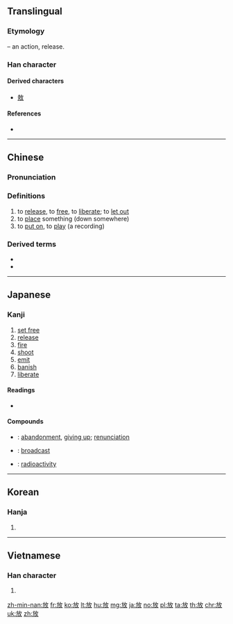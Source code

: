 ==Translingual==
{{stroke order|strokes=8}}

===Etymology===
{{Han compound|方|攴|alt2=攵|t2=hand, action|ls=psc|c1=p|c2=s}} – an action, release.

===Han character===
{{Han char|rn=66|rad=攴|as=04|sn=8|four=08240|canj=YSOK|ids=⿰方攵}}

====Derived characters====
* [[敖]]

====References====
* {{Han ref|kx=0469.030|dkj=13133|dj=0818.050|hdz=21451.110|uh=653E|ud=25918|bh=A9F1|bd=43505}}

----

==Chinese==
{{zh-forms}}

===Pronunciation===
{{zh-pron
|m=fàng|ma=y
|c=fong3,fong2
|h=pfs=piong
|md=
|mn=hòng/pàng
|w=
|mc=y
|oc=y
|cat=v
}}

===Definitions===
{{zh-hanzi}}

# to [[release]], to [[free]], to [[liberate]]; to [[let out]]
# to [[place]] something (down somewhere)
# to [[put on]], to [[play]] (a recording)

===Derived terms===
* {{zh-l|放屁|tr=fàngpì}}
* {{zh-l|放射性|tr=fàngshèxìng}}

----

==Japanese==

===Kanji===
{{ja-kanji|grade=3|rs=攴04}}

# [[set free]]
# [[release]]
# [[fire]]
# [[shoot]]
# [[emit]]
# [[banish]]
# [[liberate]]

====Readings====
* {{ja-readings|goon=[[ほう]] (hō)|kanon=[[ほう]] (hō)|kun=[[はなす]] (hanasu), [[はなつ]] (hanatsu), [[ゆるす]] (yurusu)}}

====Compounds====
{{der-top|Compounds}}
* {{ja-r|放棄|ほうき}}: [[abandonment]], [[giving up]]; [[renunciation]]
* {{ja-r|放送|ほうそう}}: [[broadcast]]
* {{ja-r|放射能|ほうしゃのう}}: [[radioactivity]]
{{der-bottom}}

----

==Korean==

===Hanja===
{{ko-hanja|hangeul=방|eumhun=|rv=bang|mr=pang|y=pang}}

# {{defn|lang=ko|sort=攴04}}

----

==Vietnamese==

===Han character===
{{vi-hantu|[[phóng]], [[phúng]], [[phưng]]|rs=攴04}}

# {{defn|lang=vi|sort=攴04}}

[[zh-min-nan:放]]
[[fr:放]]
[[ko:放]]
[[lt:放]]
[[hu:放]]
[[mg:放]]
[[ja:放]]
[[no:放]]
[[pl:放]]
[[ta:放]]
[[th:放]]
[[chr:放]]
[[uk:放]]
[[zh:放]]